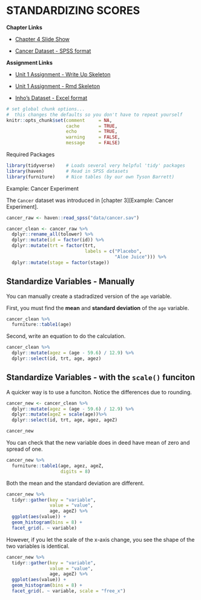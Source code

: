 # STANDARDIZING SCORES

**Chapter Links**

* [Chapter 4 Slide Show](http://tysonbarrett.com/EDUC-6600/Slides/01_Ch4_Zscores.html#1)

* [Cancer Dataset - SPSS format](https://usu.box.com/s/9c92zof5whb76bphmzxn3vqx5702qgq6)

**Assignment Links**

* [Unit 1 Assignment - Write Up Skeleton](https://usu.box.com/s/bn0m44cp5zrkev3ppjdilfsvic4bubvu)

* [Unit 1 Assignment - Rmd Skeleton](https://usu.box.com/s/zjjwexn827ziifxlcoe6emr2brfifk0x)

* [Inho's Dataset - Excel format](https://usu.box.com/s/hyky7eb24l6vvzj2xboedhcx1xolrpw1)


```r
# set global chunk options...  
#  this changes the defaults so you don't have to repeat yourself
knitr::opts_chunk$set(comment     = NA,
                      cache       = TRUE,
                      echo        = TRUE, 
                      warning     = FALSE, 
                      message     = FALSE)
```



Required Packages 

```r
library(tidyverse)    # Loads several very helpful 'tidy' packages
library(haven)        # Read in SPSS datasets
library(furniture)    # Nice tables (by our own Tyson Barrett)
```



Example: Cancer Experiment 

The `Cancer` dataset was introduced in [chapter 3][Example: Cancer Experiment].


```r
cancer_raw <- haven::read_spss("data/cancer.sav")

cancer_clean <- cancer_raw %>% 
  dplyr::rename_all(tolower) %>% 
  dplyr::mutate(id = factor(id)) %>% 
  dplyr::mutate(trt = factor(trt,
                             labels = c("Placebo", 
                                        "Aloe Juice"))) %>% 
  dplyr::mutate(stage = factor(stage))
```






## Standardize Variables - Manually

You can manually create a stadradized version of the `age` variable.


First, you must find the **mean** and **standard deviation** of the `age` variable.

```r
cancer_clean %>%
  furniture::table1(age)
```


Second, write an equation to do the calculation.

```r
cancer_clean %>%
  dplyr::mutate(agez = (age - 59.6) / 12.9) %>% 
  dplyr::select(id, trt, age, agez)
```


## Standardize Variables - with the `scale()` funciton

A quicker way is to use a funciton.  Notice the differences due to rounding.

```r
cancer_new <- cancer_clean %>%
  dplyr::mutate(agez = (age - 59.6) / 12.9) %>% 
  dplyr::mutate(ageZ = scale(age))%>%
  dplyr::select(id, trt, age, agez, ageZ)

cancer_new
```

You can check that the new variable does in deed have mean of zero and spread of one.

```r
cancer_new %>% 
  furniture::table1(age, agez, ageZ,
                    digits = 8)
```


Both the mean and the standard deviation are different.

```r
cancer_new %>% 
  tidyr::gather(key = "variable",
                value = "value",
                age, ageZ) %>% 
  ggplot(aes(value)) +
  geom_histogram(bins = 8) +
  facet_grid(. ~ variable)
```

However, if you let the scale of the x-axis change, you see the shape of the two variables is identical.

```r
cancer_new %>% 
  tidyr::gather(key = "variable",
                value = "value",
                age, ageZ) %>% 
  ggplot(aes(value)) +
  geom_histogram(bins = 8) +
  facet_grid(. ~ variable, scale = "free_x")
```



